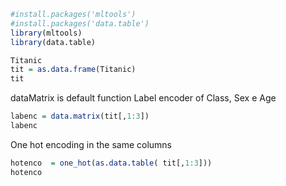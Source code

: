 
```r
#install.packages('mltools')
#install.packages('data.table')
library(mltools)
library(data.table)
```

```r
Titanic
tit = as.data.frame(Titanic)
tit
```
dataMatrix is default function 
Label encoder of Class, Sex e Age
```r
labenc = data.matrix(tit[,1:3])
labenc
```
One hot encoding in the same columns
```r
hotenco  = one_hot(as.data.table( tit[,1:3]))
hotenco
```
